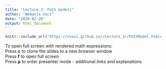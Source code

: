 ```yaml
---
title: "Lecture 3: Path models"
author: "Nemanja Vaci"
date: "2020-02-26"
output: html_document
---
```


```r
knitr::include_url("https://nvaci.github.io//Lecture_3//PathModel.html#1")
```

To open full screen with rendered math expressions: </br>
Press __c__ to clone the slides to a new browser window</br>
Press __f__ to open full screen</br>
Press __p__ to enter presenter mode - additional links and explanations
